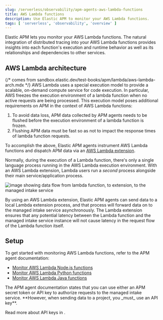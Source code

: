 ```yaml
---
slug: /serverless/observability/apm-agents-aws-lambda-functions
title: AWS Lambda functions
description: Use Elastic APM to monitor your AWS Lambda functions.
tags: [ 'serverless', 'observability', 'overview' ]
---
```


<p><DocBadge template="technical preview" /></p>


Elastic APM lets you monitor your AWS Lambda functions.
The natural integration of <DocLink slug="/serverless/observability/apm-distributed-tracing">distributed tracing</DocLink> into your AWS Lambda functions provides insights into each function's execution and runtime behavior as well as its relationships and dependencies to other services.

<div id="aws-lambda-arch"></div>

## AWS Lambda architecture

{/* comes from sandbox.elastic.dev/test-books/apm/lambda/aws-lambda-arch.mdx */}
AWS Lambda uses a special execution model to provide a scalable, on-demand compute service for code execution. In particular, AWS freezes the execution environment of a lambda function when no active requests are being processed. This execution model poses additional requirements on APM in the context of AWS Lambda functions:

1. To avoid data loss, APM data collected by APM agents needs to be flushed before the execution environment of a lambda function is frozen.
1. Flushing APM data must be fast so as not to impact the response times of lambda function requests.

To accomplish the above, Elastic APM agents instrument AWS Lambda functions and dispatch APM data via an [AWS Lambda extension](https://docs.aws.amazon.com/lambda/latest/dg/using-extensions.html).

Normally, during the execution of a Lambda function, there's only a single language process running in the AWS Lambda execution environment. With an AWS Lambda extension, Lambda users run a _second_ process alongside their main service/application process.

![image showing data flow from lambda function, to extension, to the managed intake service](../images/apm-agents-aws-lambda-functions-architecture.png)

By using an AWS Lambda extension, Elastic APM agents can send data to a local Lambda extension process, and that process will forward data on to the managed intake service asynchronously. The Lambda extension ensures that any potential latency between the Lambda function and the managed intake service instance will not cause latency in the request flow of the Lambda function itself.

## Setup

To get started with monitoring AWS Lambda functions, refer to the APM agent documentation:

* [Monitor AWS Lambda Node.js functions](((apm-node-ref))/lambda.html)
* [Monitor AWS Lambda Python functions](((apm-py-ref))/lambda-support.html)
* [Monitor AWS Lambda Java functions](((apm-java-ref))/aws-lambda.html)

<DocCallOut color="warning" title="Important">
  The APM agent documentation states that you can use either an APM secret token or API key to authorize requests to the managed intake service. **However, when sending data to a project, you _must_ use an API key**.

  Read more about API keys in <DocLink slug="/serverless/observability/apm-keep-data-secure" />.
</DocCallOut>

